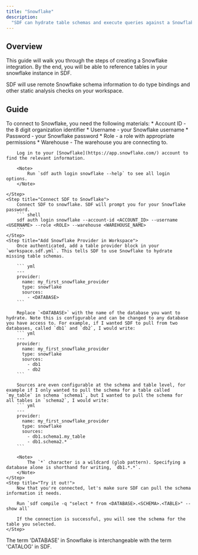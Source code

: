 ```yaml
---
title: "Snowflake"
description:
  "SDF can hydrate table schemas and execute queries against a Snowflake DB."
---
```


## Overview

This guide will walk you through the steps of creating a Snowflake integration. By the end, you will be able to reference tables in your snowflake instance in SDF.

SDF will use remote Snowflake schema information to do type bindings and other static analysis checks on your workspace.


## Guide

<Steps>
    <Step title="Collect Required Information">
        To connect to Snowflake, you need the following materials:
        * Account ID - the 8 digit organization identifier
        * Username - your Snowflake username
        * Password - your Snowflake password
        * Role - a role with appropriate permissions
        * Warehouse - The warehouse you are connecting to.

        Log in to your [Snowflake](https://app.snowflake.com/) account to find the relevant information.

        <Note>
	        Run `sdf auth login snowflake --help` to see all login options.
        </Note>

    </Step>
    <Step title="Connect SDF to Snowflake">
        Connect SDF to snowflake. SDF will prompt you for your Snowflake password.
        ``` shell
        sdf auth login snowflake --account-id <ACCOUNT_ID> --username <USERNAME> --role <ROLE> --warehouse <WAREHOUSE_NAME>
        ```
    </Step>
    <Step title="Add Snowflake Provider in Workspace">
        Once authenticated, add a table provider block in your `workspace.sdf.yml`. This tells SDF to use Snowflake to hydrate missing table schemas.
        
        ``` yml
        ---
        provider:
          name: my_first_snowflake_provider
          type: snowflake
          sources: 
            - <DATABASE>
        ```

        Replace `<DATABASE>` with the name of the database you want to hydrate. Note this is configurable and can be changed to any database you have access to. For example, if I wanted SDF to pull from two databases, called `db1` and `db2`, I would write:
        ``` yml
        ---
        provider:
          name: my_first_snowflake_provider
          type: snowflake
          sources: 
            - db1
            - db2
        ```

        Sources are even configurable at the schema and table level, for example if I only wanted to pull the schema for a table called `my_table` in schema `schema1`, but I wanted to pull the schema for all tables in `schema2`, I would write:
        ``` yml
        ---
        provider:
          name: my_first_snowflake_provider
          type: snowflake
          sources: 
            - db1.schema1.my_table
            - db1.schema2.*
        ```

        <Note>
            The `*` character is a wildcard (glob pattern). Specifying a database alone is shorthand for writing, `db1.*.*`.
        </Note>
    </Step>
    <Step title="Try it out!">
        Now that you're connected, let's make sure SDF can pull the schema information it needs. 

        Run `sdf compile -q "select * from <DATABASE>.<SCHEMA>.<TABLE>" --show all`

        If the connection is successful, you will see the schema for the table you selected.
    </Step>
</Steps>

<Info>
The term 'DATABASE' in Snowflake is interchangeable with the term 'CATALOG' in SDF.
</Info>
